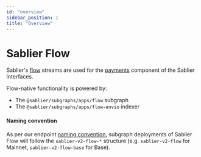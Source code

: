 ```yaml
---
id: "overview"
sidebar_position: 1
title: "Overview"
---
```



# Sablier Flow

Sablier's [flow](/concepts/flow/overview) streams are used for the [payments](/apps/features/payments) component of the
Sablier Interfaces.

Flow-native functionality is powered by:

- The `@sablier/subgraphs/apps/flow` subgraph
- The `@sablier/subgraphs/apps/flow-envio` indexer

<LinkPreview
  href="https://github.com/sablier-labs/subgraphs"
  icon="github"
  subtitle="@sablier-labs/subgraphs"
  title="Sablier Subgraphs"
/>

#### Naming convention

As per our endpoint [naming convention](api/overview#endpoints--slugs), subgraph deployments of Sablier Flow will follow
the `sablier-v2-flow-*` structure (e.g. `sablier-v2-flow` for Mainnet, `sablier-v2-flow-base` for Base).
